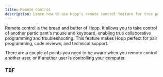 ```yaml
---
title: Remote Control
description: Learn how to use Hopp's remote control feature for true pair programming.
---
```



Remote control is the bread and butter of Hopp. It allows you to take control of another participant's mouse and keyboard, enabling true collaborative programming and troubleshooting. This feature makes Hopp perfect for pair programming, code reviews, and technical support.

There are a couple of points you need to be aware when you remote control another user, or if another user is controlling your computer.

### TBF